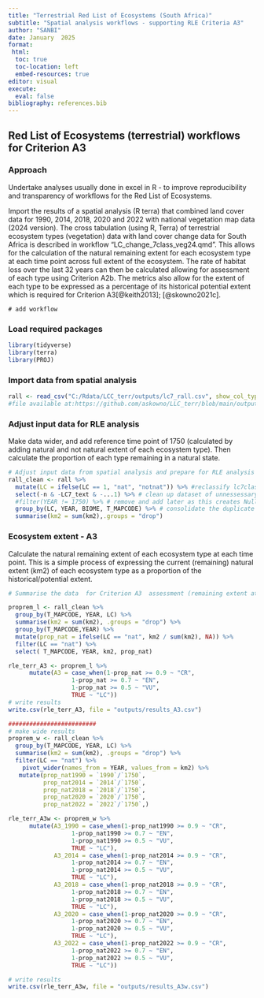 ```yaml
---
title: "Terrestrial Red List of Ecosystems (South Africa)"
subtitle: "Spatial analysis workflows - supporting RLE Criteria A3"
author: "SANBI"
date: January  2025
format: 
 html:
  toc: true
  toc-location: left
  embed-resources: true
editor: visual
execute: 
  eval: false
bibliography: references.bib
---
```


## Red List of Ecosystems (terrestrial) workflows for Criterion A3

### Approach

Undertake analyses usually done in excel in R - to improve reproducibility and transparency of workflows for the Red List of Ecosystems.

Import the results of a spatial analysis (R terra) that combined land cover data for 1990, 2014, 2018, 2020 and 2022 with national vegetation map data (2024 version). The cross tabulation (using R, Terra) of terrestrial ecosystem types (vegetation) data with land cover change data for South Africa is described in workflow "LC_change_7class_veg24.qmd". This allows for the calculation of the natural remaining extent for each ecosystem type at each time point across full extent of the ecosystem. The rate of habitat loss over the last 32 years can then be calculated allowing for assessment of each type using Criterion A2b. The metrics also allow for the extent of each type to be expressed as a percentage of its historical potential extent which is required for Criterion A3[@keith2013]; [@skowno2021c].

```mermaid
# add workflow
```

### Load required packages

```r
library(tidyverse)
library(terra)
library(PROJ)
```

### Import data from spatial analysis

```r
rall <- read_csv("C:/Rdata/LCC_terr/outputs/lc7_rall.csv", show_col_types = FALSE) #import the version NOT masked to SA and save in chosen location 
#file available at:https://github.com/askowno/LLC_terr/blob/main/outputs/lc7_rall.csv
```

### Adjust input data for RLE analysis

Make data wider, and add reference time point of 1750 (calculated by adding natural and not natural extent of each ecosystem type). Then calculate the proportion of each type remaining in a natural state.

```r
# Adjust input data from spatial analysis and prepare for RLE analysis   
rall_clean <- rall %>%   
  mutate(LC = ifelse(LC == 1, "nat", "notnat")) %>% #reclassify lc7class to binary 
  select(-n & -LC7_text & -...1) %>% # clean up dataset of unnessessary fields
  #filter(YEAR != 1750) %>% # remove and add later as this creates Null rows for empty classes when using wide approach....   
  group_by(LC, YEAR, BIOME, T_MAPCODE) %>% # consolidate the duplicate rows following reclass   
  summarise(km2 = sum(km2),.groups = "drop") 

```

### Ecosystem extent - A3

Calculate the natural remaining extent of each ecosystem type at each time point. This is a simple process of expressing the current (remaining) natural extent (km2) of each ecosystem type as a proportion of the historical/potential extent.

```r
# Summarise the data  for Criterion A3  assessment (remaining extent at each time point)  - Make table (long) with extent remaining and proportion natural at each year. 

proprem_l <- rall_clean %>%
  group_by(T_MAPCODE, YEAR, LC) %>%
  summarise(km2 = sum(km2), .groups = "drop") %>%
  group_by(T_MAPCODE,YEAR) %>%
  mutate(prop_nat = ifelse(LC == "nat", km2 / sum(km2), NA)) %>%
  filter(LC == "nat") %>%
  select( T_MAPCODE, YEAR, km2, prop_nat)

rle_terr_A3 <- proprem_l %>%
      mutate(A3 = case_when(1-prop_nat >= 0.9 ~ "CR",
                  1-prop_nat >= 0.7 ~ "EN",
                  1-prop_nat >= 0.5 ~ "VU",
                  TRUE ~ "LC")) 
# write results
write.csv(rle_terr_A3, file = "outputs/results_A3.csv") 

#########################
# make wide results 
proprem_w <- rall_clean %>%
  group_by(T_MAPCODE, YEAR, LC) %>%
  summarise(km2 = sum(km2), .groups = "drop") %>%
  filter(LC == "nat") %>%
    pivot_wider(names_from = YEAR, values_from = km2) %>%
   mutate(prop_nat1990 = `1990`/`1750`, 
          prop_nat2014 = `2014`/`1750`, 
          prop_nat2018 = `2018`/`1750`,
          prop_nat2020 = `2020`/`1750`,
          prop_nat2022 = `2022`/`1750`,)

rle_terr_A3w <- proprem_w %>%
      mutate(A3_1990 = case_when(1-prop_nat1990 >= 0.9 ~ "CR",
                  1-prop_nat1990 >= 0.7 ~ "EN",
                  1-prop_nat1990 >= 0.5 ~ "VU",
                  TRUE ~ "LC"), 
             A3_2014 = case_when(1-prop_nat2014 >= 0.9 ~ "CR",
                  1-prop_nat2014 >= 0.7 ~ "EN",
                  1-prop_nat2014 >= 0.5 ~ "VU",
                  TRUE ~ "LC"), 
             A3_2018 = case_when(1-prop_nat2018 >= 0.9 ~ "CR",
                  1-prop_nat2018 >= 0.7 ~ "EN",
                  1-prop_nat2018 >= 0.5 ~ "VU",
                  TRUE ~ "LC"), 
             A3_2020 = case_when(1-prop_nat2020 >= 0.9 ~ "CR",
                  1-prop_nat2020 >= 0.7 ~ "EN",
                  1-prop_nat2020 >= 0.5 ~ "VU",
                  TRUE ~ "LC"), 
             A3_2022 = case_when(1-prop_nat2022 >= 0.9 ~ "CR",
                  1-prop_nat2022 >= 0.7 ~ "EN",
                  1-prop_nat2022 >= 0.5 ~ "VU",
                  TRUE ~ "LC")) 

# write results
write.csv(rle_terr_A3w, file = "outputs/results_A3w.csv") 
  
```

